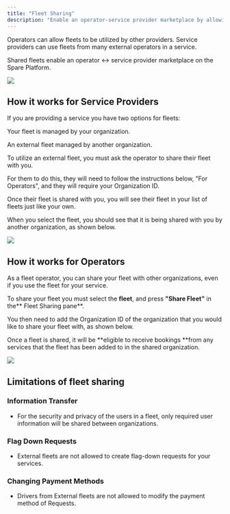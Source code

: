 ```yaml
---
title: "Fleet Sharing"
description: "Enable an operator-service provider marketplace by allowing fleets to be shared between organizations"
---
```


Operators can allow fleets to be utilized by other providers. Service providers can use fleets from many external operators in a service.

Shared fleets enable an operator ↔ service provider marketplace on the Spare Platform.

![](https://spare-74fa64f80617.intercom-attachments-1.com/i/o/970474951/dc7785a1e15b54a624305389/OzmvIN_SCQL066eXZ_aLn3_ej9I3qVqKPQ.png?expires=1753820100&signature=8de1a759ab119186f1b061a0a41231e61121339d05681bd39a825fcfe7f9c212&req=fScnEs56lIReFb4f3HP0gDKKE3ueEavnxRREL%2BqUpiXw%2FBguH4%2Bzp%2Fyriz7c%0AFbA%3D%0A)

## How it works for Service Providers

If you are providing a service you have two options for fleets:

Your fleet is managed by your organization.

An external fleet managed by another organization.

To utilize an external fleet, you must ask the operator to share their fleet with you. 

For them to do this, they will need to follow the instructions below, "For Operators", and they will require your Organization ID. 

Once their fleet is shared with you, you will see their fleet in your list of fleets just like your own.

When you select the fleet, you should see that it is being shared with you by another organization, as shown below.

![](https://spare-74fa64f80617.intercom-attachments-1.com/i/o/970474955/83c3af66c809d502ffeeb15d/RYMRND0D9ASS8dyv4mr6KsLz1TfR8lPaKQ.png?expires=1753820100&signature=4783e12f3accddd4d742e75924b320e69ba032c6117bca2db8882f98cf706e73&req=fScnEs56lIRaFb4f3HP0gK5t%2BjDY9fAlie4P54E1EZUQWIkXR%2Fv9YEZoxO9Z%0A3XI%3D%0A)

## How it works for Operators

As a fleet operator, you can share your fleet with other organizations, even if you use the fleet for your service. 

To share your fleet you must select the **fleet**, and press **"Share Fleet"** in the** Fleet Sharing pane**. 

You then need to add the Organization ID of the organization that you would like to share your fleet with, as shown below.

Once a fleet is shared, it will be **eligible to receive bookings **from any services that the fleet has been added to in the shared organization.

![](https://spare-74fa64f80617.intercom-attachments-1.com/i/o/970474959/cba71f6cbddd82e60fa273b0/ZXJqG9FWA4TW9GdXVpBXyTg3RSXbwmlilw.png?expires=1753820100&signature=351a8e7c601a988a40944389fea2e00ddfeca15603414005e4a06645e3f5ff01&req=fScnEs56lIRWFb4f3HP0gJvkque7pyH2GAXeuKOR7zyr12RJLeW0oUnECG21%0AS7E%3D%0A)

## Limitations of fleet sharing

### Information Transfer

- For the security and privacy of the users in a fleet, only required user information will be shared between organizations.

### Flag Down Requests

- External fleets are not allowed to create flag-down requests for your services.

### Changing Payment Methods

- Drivers from External fleets are not allowed to modify the payment method of Requests.
